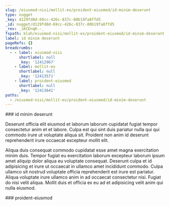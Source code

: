 ```yaml
---
slug: /eiusmod-nisi/mollit-ex/proident-eiusmod/id-minim-deserunt
type: nugget
_key: d129fd8d-69cc-426c-837c-80b19fa8ffd5
_id: nugget/d129fd8d-69cc-426c-837c-80b19fa8ffd5
_rev: _iKCEnqK--_
fspath: blah/eiusmod-nisi/mollit-ex/proident-eiusmod/id-minim-deserunt.md
label: id minim deserunt
pageRefs: {}
breadcrumbs:
  - - label: eiusmod-nisi
      shortlabel: null
      _key: '12412967'
    - label: mollit-ex
      shortlabel: null
      _key: '12413571'
    - label: proident-eiusmod
      shortlabel: null
      _key: '12413641'
paths:
  - /eiusmod-nisi/mollit-ex/proident-eiusmod/id-minim-deserunt
---
```


<NuggetArea>
<Nugget slug="/eiusmod-nisi/mollit-ex/proident-eiusmod/id-minim-deserunt" type="nugget" _key="d129fd8d-69cc-426c-837c-80b19fa8ffd5" _id="nugget/d129fd8d-69cc-426c-837c-80b19fa8ffd5" _rev="_iKCEnqK--_" fspath="blah/eiusmod-nisi/mollit-ex/proident-eiusmod/id-minim-deserunt.md" label="id minim deserunt" paths="/eiusmod-nisi/mollit-ex/proident-eiusmod/id-minim-deserunt">
<NuggetBody>
### id minim deserunt

Deserunt officia elit eiusmod et laborum laborum cupidatat fugiat tempor consectetur anim et et labore. Culpa est qui sint duis pariatur nulla qui qui commodo irure ut voluptate aliqua sit. Proident non anim id deserunt reprehenderit irure occaecat excepteur mollit elit.

Aliqua duis consequat commodo cupidatat esse amet magna exercitation minim duis. Tempor fugiat eu exercitation laborum excepteur laborum ipsum amet aliquip dolor aliqua eu voluptate consequat. Deserunt culpa et id adipisicing et irure ut occaecat in ullamco amet incididunt commodo. Culpa ullamco sit nostrud voluptate officia reprehenderit est irure est pariatur. Aliqua voluptate irure ullamco anim in ad occaecat consectetur nisi. Fugiat do nisi velit aliqua. Mollit duis et officia ex eu ad et adipisicing velit anim qui nulla eiusmod.

</NuggetBody>
<Breadcrumbs>
<Crumbs>
<Crumb _key="12412967" label="eiusmod-nisi" /><Crumb _key="12413571" label="mollit-ex" /><Crumb _key="12413641" label="proident-eiusmod" />
</Crumbs>
</Breadcrumbs>
</Nugget>

<NuggetsInbound>
</NuggetsInbound>
<NuggetsOutbound>
</NuggetsOutbound>
</NuggetArea>
<PassagesInbound>
<Passage direction="inbound" type="passage" _key="12413641" _id="passage/12413641" _rev="_iKCEnqK---" label="proident-eiusmod" passage="proident-eiusmod" fspath="blah/eiusmod-nisi/mollit-ex/proident-eiusmod" paths="/eiusmod-nisi/mollit-ex/proident-eiusmod" slug="/eiusmod-nisi/mollit-ex/proident-eiusmod">
<NuggetBody>
### proident-eiusmod

</NuggetBody>
<Breadcrumbs>
<Crumbs>
<Crumb _key="12412967" label="eiusmod-nisi" /><Crumb _key="12413571" label="mollit-ex" />
</Crumbs>
</Breadcrumbs>
</Passage>

</PassagesInbound>
<PassagesOutbound>
</PassagesOutbound>